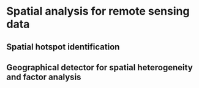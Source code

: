 # Spatial analysis for remote sensing data

## Spatial hotspot identification

## Geographical detector for spatial heterogeneity and factor analysis